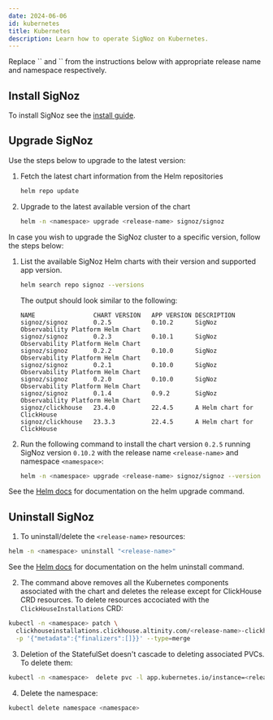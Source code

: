 ```yaml
---
date: 2024-06-06
id: kubernetes
title: Kubernetes
description: Learn how to operate SigNoz on Kubernetes.
---
```



<SigNozCloud />

<Admonition type="info">
Replace `<release-name>` and `<namespace>` from the instructions below with appropriate
release name and namespace respectively.
</Admonition>

## Install SigNoz

To install SigNoz see the [install guide](/docs/install/kubernetes).

## Upgrade SigNoz

Use the steps below to upgrade to the latest version:

1. Fetch the latest chart information from the Helm repositories
    ```bash
    helm repo update
    ```

2. Upgrade to the latest available version of the chart
    ```bash
    helm -n <namespace> upgrade <release-name> signoz/signoz
    ```

<UpgradeInfo/>

In case you wish to upgrade the SigNoz cluster to a specific version,
follow the steps below:

1. List the available SigNoz Helm charts with their version and supported app version.
    ```bash
    helm search repo signoz --versions
    ```

    The output should look similar to the following:
    ```output
    NAME               	CHART VERSION	APP VERSION	DESCRIPTION
    signoz/signoz      	0.2.5        	0.10.2     	SigNoz Observability Platform Helm Chart
    signoz/signoz      	0.2.3        	0.10.1     	SigNoz Observability Platform Helm Chart
    signoz/signoz      	0.2.2        	0.10.0     	SigNoz Observability Platform Helm Chart
    signoz/signoz      	0.2.1        	0.10.0     	SigNoz Observability Platform Helm Chart
    signoz/signoz      	0.2.0        	0.10.0     	SigNoz Observability Platform Helm Chart
    signoz/signoz      	0.1.4        	0.9.2      	SigNoz Observability Platform Helm Chart
    signoz/clickhouse  	23.4.0       	22.4.5     	A Helm chart for ClickHouse
    signoz/clickhouse  	23.3.3       	22.4.5     	A Helm chart for ClickHouse
    ```

2. Run the following command to install the chart version `0.2.5` running SigNoz
version `0.10.2` with the release name `<release-name>` and namespace `<namespace>`:

    ```bash
    helm -n <namespace> upgrade <release-name> signoz/signoz --version 0.2.5
    ```

See the [Helm docs](https://helm.sh/docs/helm/helm_upgrade/) for documentation on the helm upgrade command.

<UpgradeWarning/>

## Uninstall SigNoz

1. To uninstall/delete the `<release-name>` resources:

```bash
helm -n <namespace> uninstall "<release-name>"
```

See the [Helm docs](https://helm.sh/docs/helm/helm_uninstall/) for documentation on the helm uninstall command.

2. The command above removes all the Kubernetes components associated with the chart and deletes the release except for ClickHouse CRD resources.
To delete resources accociated with the `ClickHouseInstallations` CRD:

```bash
kubectl -n <namespace> patch \
  clickhouseinstallations.clickhouse.altinity.com/<release-name>-clickhouse \
  -p '{"metadata":{"finalizers":[]}}' --type=merge
```

3. Deletion of the StatefulSet doesn't cascade to deleting associated PVCs. To delete them:

```bash
kubectl -n <namespace>  delete pvc -l app.kubernetes.io/instance=<release-name>
```

4. Delete the namespace:

```bash
kubectl delete namespace <namespace> 
```
